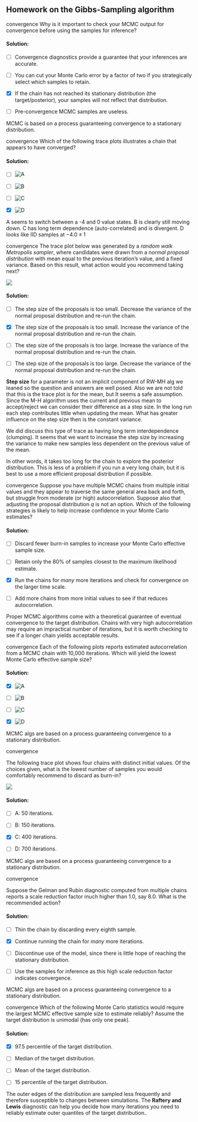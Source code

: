 ## Homework on the Gibbs-Sampling algorithm

::: {#exr-mcmc-diags-1}
[convergence]{.colum-margin} Why is it important to check your MCMC output for convergence before using the samples for inference?
:::

::: {.solution .callout-tip collapse="true"}
#### Solution:

-   [ ] Convergence diagnostics provide a guarantee that your inferences are accurate.

-   [ ] You can cut your Monte Carlo error by a factor of two if you strategically select which samples to retain.

-   [x] If the chain has not reached its stationary distribution (the target/posterior), your samples will not reflect that distribution.

-   [ ] Pre-convergence MCMC samples are useless.

MCMC is based on a process guaranteeing convergence to a stationary distribution.
:::

::: {#exr-mcmc-diags-2}
[convergence]{.colum-margin} Which of the following trace plots illustrates a chain that appears to have converged?
:::

::: {.solution .callout-tip collapse="true"}
#### Solution:

-   [ ] ![A](images/fsXpCO1zEeamrg55b1GZdg_af7983ee40b7834b263adbeb9e03969c_q6ex2_d.svg)

-   [ ] ![B](images/5x3Klu1zEea3FhL-vFoJEg_8258104852b5e263cf701ae182e9c701_q6ex2_c.svg)

-   [ ] ![C](images/UOQw-e10Eea3FhL-vFoJEg_54aa377026f409bcc78dca966a1e4f3e_q6ex2_b.svg)

-   [x] ![D](images/ob5IAu10EeasqQ6lVKppVA_e028a0e3d9dc5dea4bb30fc5c08adc36_q6ex2_a.svg)

A seems to switch between a -4 and 0 value states. B is clearly still moving down. C has long term dependence (auto-correlated) and is divergent. D looks like IID samples at $-4.0 \pm 1$
:::

::: {#exr-mcmc-diags-3}
[convergence]{.colum-margin} The trace plot below was generated by a *random walk Metropolis sampler*, where candidates were drawn from a *normal proposal distribution* with mean equal to the previous iteration's value, and a fixed variance. Based on this result, what action would you recommend taking next?

![](images/2NUiXO1yEeabewo8vBbPEg_225bc0bcedc2b0ef553c761bf86750e4_q6ex3.svg)
:::

::: {.solution .callout-tip collapse="true"}
#### Solution:

-   [ ] The step size of the proposals is too small. Decrease the variance of the normal proposal distribution and re-run the chain.

-   [x] The step size of the proposals is too small. Increase the variance of the normal proposal distribution and re-run the chain.

-   [ ] The step size of the proposals is too large. Increase the variance of the normal proposal distribution and re-run the chain.

-   [ ] The step size of the proposals is too large. Decrease the variance of the normal proposal distribution and re-run the chain.

**Step size** for a parameter is not an implicit component of RW-MH alg we leaned so the question and answers are well posed. Also we are not told that this is the trace plot is for the mean, but It seems a safe assumption. Since the M-H algorithm uses the current and previous mean to accept/reject we can consider their difference as a step size. In the long run each step contributes little when updating the mean. What has greater influence on the step size then is the constant variance.

We did discuss this type of trace as having long term interdependence (clumping). It seems that we want to increase the step size by increasing the variance to make new samples less dependent on the previous value of the mean.

In other words, it takes too long for the chain to explore the posterior distribution. This is less of a problem if you run a very long chain, but it is best to use a more efficient proposal distribution if possible.
:::

::: {#exr-mcmc-diags-4}
[convergence]{.colum-margin} Suppose you have multiple MCMC chains from multiple initial values and they appear to traverse the same general area back and forth, but struggle from moderate (or high) autocorrelation. Suppose also that adjusting the proposal distribution *q* is not an option. Which of the following strategies is likely to help increase confidence in your Monte Carlo estimates?
:::

::: {.solution .callout-tip collapse="true"}
#### Solution:

-   [ ] Discard fewer burn-in samples to increase your Monte Carlo effective sample size.

-   [ ] Retain only the 80% of samples closest to the maximum likelihood estimate.

-   [x] Run the chains for *many* more iterations and check for convergence on the larger time scale.

-   [ ] Add more chains from more initial values to see if that reduces autocorrelation.

Proper MCMC algorithms come with a theoretical guarantee of eventual convergence to the target distribution. Chains with very high autocorrelation may require an impractical number of iterations, but it is worth checking to see if a longer chain yields acceptable results.
:::

::: {#exr-mcmc-diags-5}
[convergence]{.colum-margin} Each of the following plots reports estimated autocorrelation from a MCMC chain with 10,000 iterations. Which will yield the lowest Monte Carlo effective sample size?
:::

::: {.solution .callout-tip collapse="true"}
#### Solution:

-   [x] ![A](images/vgpreO1xEeabewo8vBbPEg_53783d541c0326c2a8c1b7e5f1628815_q6ex5a.svg)

-   [ ] ![B](images/McJxne1yEeaBagoSuw-pNA_7f5ac98956ddad360aff2da548170aa3_q6ex5b.svg)

-   [ ] ![C](images/SgJ7mO1yEea3FhL-vFoJEg_4390aa91c63e948cce220333d818ffca_q6ex5c.svg)

-   [x] ![D](images/gD83eu1yEeabewo8vBbPEg_5c63af755e5a93c0260733ac8aac43b8_q6ex5d.svg)

MCMC algs are based on a process guaranteeing convergence to a stationary distribution.
:::

::: {#exr-mcmc-diags-6}
[convergence]{.colum-margin}

The following trace plot shows four chains with distinct initial values. Of the choices given, what is the lowest number of samples you would comfortably recommend to discard as burn-in?

![](images/Yjv5L-12Eeamrg55b1GZdg_a3fd40f0f37971fbcb1262480d165256_q6ex6.svg)
:::

::: {.solution .callout-tip collapse="true"}
#### Solution:

-   [ ] A: 50 iterations.

-   [ ] B: 150 iterations.

-   [x] C: 400 iterations.

-   [ ] D: 700 iterations.

MCMC algs are based on a process guaranteeing convergence to a stationary distribution.
:::

::: {#exr-mcmc-diags-7}
[convergence]{.colum-margin}

Suppose the Gelman and Rubin diagnostic computed from multiple chains reports a scale reduction factor much higher than 1.0, say 8.0. What is the recommended action?
:::

::: {.solution .callout-tip collapse="true"}
#### Solution:

-   [ ] Thin the chain by discarding every eighth sample.

-   [x] Continue running the chain for *many* more iterations.

-   [ ] Discontinue use of the model, since there is little hope of reaching the stationary distribution.

-   [ ] Use the samples for inference as this high scale reduction factor indicates convergence.

MCMC algs are based on a process guaranteeing convergence to a stationary distribution.
:::

::: {#exr-mcmc-diags-8}
[convergence]{.colum-margin} Which of the following Monte Carlo statistics would require the largest MCMC effective sample size to estimate reliably? Assume the target distribution is unimodal (has only one peak).
:::

::: {.solution .callout-tip collapse="true"}
#### Solution:

-   [x] 97.5 percentile of the target distribution.

-   [ ] Median of the target distribution.

-   [ ] Mean of the target distribution.

-   [ ] 15 percentile of the target distribution.

The outer edges of the distribution are sampled less frequently and therefore susceptible to changes between simulations. The **Raftery and Lewis** diagnostic can help you decide how many iterations you need to reliably estimate outer quantiles of the target distribution..
:::
